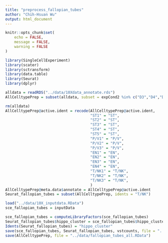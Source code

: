 ```yaml
---
title: "preprocess_fallopian_tubes"
author: "Chih-Hsuan Wu"
output: html_document
---
```


```r
knitr::opts_chunk$set(
	echo = FALSE,
	message = FALSE,
	warning = FALSE
)
```

```r
library(SingleCellExperiment)
library(scater)
library(sctransform)
library(data.table)
library(Seurat)
library(dplyr)
```

```r

alldata = readRDS("../data/10Xdata_annotate.rds")
AllCelltypePrep = subset(alldata, subset = expCond2 %in% c("D3","D4","D5","D6","D7"))

rm(alldata)
AllCelltypePrep@active.ident = recode(AllCelltypePrep@active.ident,
                                      "ST1" = "ST",
                                      "ST2" = "ST",
                                      "ST3" = "ST",
                                      "ST4" = "ST",
                                      "ST5" = "ST",
                                      "P/V1" = "P/V",
                                      "P/V2" = "P/V",
                                      "P/V3" = "P/V",
                                      "EN1" = "EN",
                                      "EN2" = "EN",
                                      "EN3" = "EN",
                                      "EN4" = "EN",
                                      "T/NK1" = "T/NK",
                                      "T/NK2" = "T/NK",
                                      "T/NK3" = "T/NK",
                                      )
AllCelltypePrep@meta.data$annotate = AllCelltypePrep@active.ident
Seurat_fallopian_tubes = subset(AllCelltypePrep, idents = "T/NK")

```

```r
load("../data/10X_inputdata.RData")
sce_fallopian_tubes = inputData

sce_fallopian_tubes = computeLibraryFactors(sce_fallopian_tubes)
Seurat_fallopian_tubes$hippo_cluster = sce_fallopian_tubes$hippo_cluster
Idents(Seurat_fallopian_tubes) = "hippo_cluster"
save(sce_fallopian_tubes, Seurat_fallopian_tubes, vstcounts, file = "../data/fallopian_tubes.RData") 
save(AllCelltypePrep, file = "../data/fallopian_tubes_all.RData")
```



